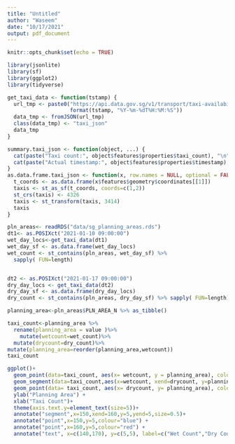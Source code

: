 ```yaml
---
title: "Untitled"
author: "Waseem"
date: "10/17/2021"
output: pdf_document
---
```


```r
knitr::opts_chunk$set(echo = TRUE)
```


```r
library(jsonlite)
library(sf)
library(ggplot2)
library(tidyverse)

get_taxi_data <- function(tstamp) {
  url_tmp <- paste0("https://api.data.gov.sg/v1/transport/taxi-availability?date_time=",
                    format(tstamp, "%Y-%m-%dT%H:%M:%S"))
  data_tmp <- fromJSON(url_tmp)
  class(data_tmp) <- "taxi_json"
  data_tmp
}

summary.taxi_json <- function(object, ...) {
  cat(paste("Taxi count:", object$features$properties$taxi_count), "\n")
  cat(paste("Actual timestamp:", object$features$properties$timestamp), "\n")
}
as.data.frame.taxi_json <- function(x, row.names = NULL, optional = FALSE, ...){
  t_coords <- as.data.frame(x$features$geometry$coordinates[[1]])
  taxis <- st_as_sf(t_coords, coords=c(1,2))
  st_crs(taxis) <- 4326
  taxis <- st_transform(taxis, 3414)
  taxis
}

pln_areas<- readRDS("data/sg_planning_areas.rds")
dt1<- as.POSIXct("2021-01-10 09:00:00")
wet_day_locs<-get_taxi_data(dt1)
wet_day_sf <- as.data.frame(wet_day_locs)
wet_count <- st_contains(pln_areas, wet_day_sf) %>% 
  sapply( FUN=length)  


dt2 <- as.POSIXct("2021-01-17 09:00:00")
dry_day_locs <- get_taxi_data(dt2)
dry_day_sf <- as.data.frame(dry_day_locs)
dry_count <- st_contains(pln_areas, dry_day_sf) %>% sapply( FUN=length) 

planning_area<-pln_areas$PLN_AREA_N %>% as_tibble()

```
```r

taxi_count<-planning_area %>%
  rename(planning_area = value )%>%
    mutate(wetcount=wet_count)%>%
  mutate(drycount=dry_count)%>%
mutate(planning_area=reorder(planning_area,wetcount))
taxi_count

ggplot()+
  geom_point(data=taxi_count, aes(x= wetcount, y = planning_area), color = "blue" )  +
  geom_segment(data=taxi_count,aes(x=wetcount, xend=drycount, y=planning_area, yend=planning_area) )+
  geom_point(data= taxi_count, aes(x= drycount, y= planning_area), colour="red") +
  ylab("Planning Area") +
  xlab("Taxi Count")+
  theme(axis.text.y=element_text(size=5))+
  annotate("segment",x=150,xend=160,y=5,yend=5,size=0.5)+
  annotate("point",x=150,y=5,colour="blue") +
  annotate("point",x=160,y=5,colour="red") +
  annotate("text", x=c(140,170), y=c(5,5), label=c("Wet Count","Dry Count"),size=2)
```